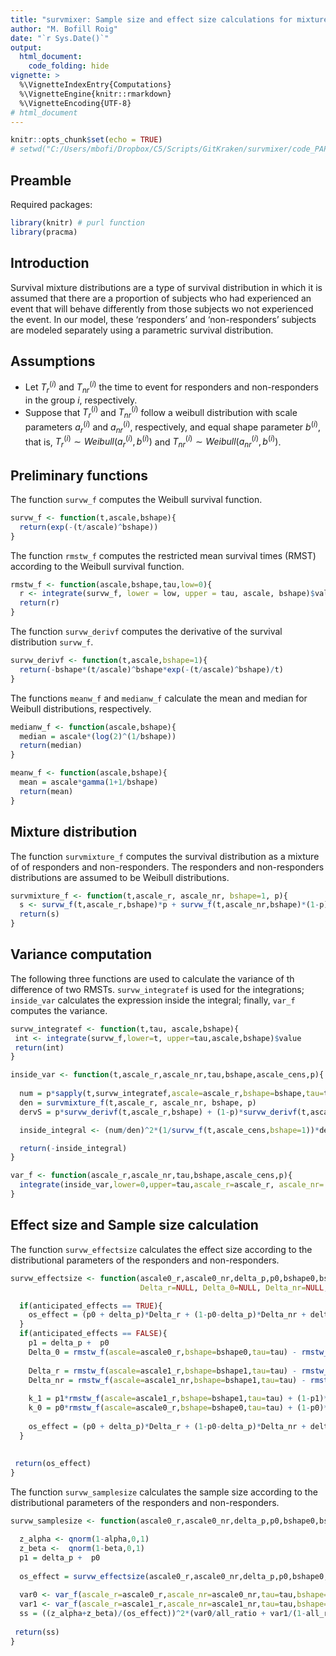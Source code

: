 ---
title: "survmixer: Sample size and effect size calculations for mixture survival  distributions"
author: "M. Bofill Roig"
date: "`r Sys.Date()`" 
output: 
  html_document:
    code_folding: hide
vignette: >
  %\VignetteIndexEntry{Computations}
  %\VignetteEngine{knitr::rmarkdown}
  %\VignetteEncoding{UTF-8}
# html_document
---

```{r setup, include=FALSE}
knitr::opts_chunk$set(echo = TRUE)
# setwd("C:/Users/mbofi/Dropbox/C5/Scripts/GitKraken/survmixer/code_PAPER/Simulations")
```


## Preamble 

Required packages:
```{r, warning=FALSE, message=FALSE}
library(knitr) # purl function  
library(pracma)
```

## Introduction

Survival mixture distributions are a type of survival distribution in which it is assumed that there are  a proportion of subjects  who had experienced an event that will behave differently from those subjects wo not experienced the event.
<!-- a proportion of subjects who will not experience the event.  -->
In our model, these ‘responders’ and ‘non-responders’ subjects are modeled separately  using a parametric survival distribution. 

## Assumptions

  - Let $T_r^{(i)}$ and $T_{nr}^{(i)}$ the time to event for responders and non-responders in the group $i$, respectively.
  - Suppose that $T_r^{(i)}$ and $T_{nr}^{(i)}$ follow a weibull distribution with scale parameters $a_{r}^{(i)}$ and $a_{nr}^{(i)}$, respectively, and equal shape parameter  $b^{(i)}$, that is,  $T_r^{(i)} \sim Weibull(a_{r}^{(i)}, b^{(i)})$ and $T_{nr}^{(i)}\sim Weibull(a_{nr}^{(i)}, b^{(i)})$. 

## Preliminary functions


The function `survw_f` computes the Weibull survival function. 
```{r survexp}
survw_f <- function(t,ascale,bshape){
  return(exp(-(t/ascale)^bshape))
} 
```

The function `rmstw_f` computes the restricted mean survival times (RMST) according to the Weibull survival function. 
```{r}
rmstw_f <- function(ascale,bshape,tau,low=0){ 
  r <- integrate(survw_f, lower = low, upper = tau, ascale, bshape)$value
  return(r)
} 
```



The function `survw_derivf` computes the derivative of the survival distribution  `survw_f`.
```{r}
survw_derivf <- function(t,ascale,bshape=1){
  return(-bshape*(t/ascale)^bshape*exp(-(t/ascale)^bshape)/t)
} 
```

The functions `meanw_f` and `medianw_f` calculate the mean and median for Weibull distributions, respectively.
```{r}
medianw_f <- function(ascale,bshape){
  median = ascale*(log(2)^(1/bshape))
  return(median)
}
```


```{r}
meanw_f <- function(ascale,bshape){
  mean = ascale*gamma(1+1/bshape)
  return(mean)
}
```



## Mixture distribution 


The function `survmixture_f` computes the survival distribution as a mixture of  of responders and non-responders. The responders and non-responders distributions are assumed to be Weibull distributions.
```{r survmixt}
survmixture_f <- function(t,ascale_r, ascale_nr, bshape=1, p){
  s <- survw_f(t,ascale_r,bshape)*p + survw_f(t,ascale_nr,bshape)*(1-p)
  return(s)
}
```

##  Variance computation

The following three functions are used to calculate the variance of th difference of two RMSTs. `survw_integratef` is used for the integrations; `inside_var` calculates the expression inside the integral; finally, `var_f` computes the variance.

```{r}
survw_integratef <- function(t,tau, ascale,bshape){
 int <- integrate(survw_f,lower=t, upper=tau,ascale,bshape)$value
 return(int) 
}
```


```{r}
inside_var <- function(t,ascale_r,ascale_nr,tau,bshape,ascale_cens,p){
  
  num = p*sapply(t,survw_integratef,ascale=ascale_r,bshape=bshape,tau=tau)+(1-p)*sapply(t,survw_integratef,ascale=ascale_nr,bshape=bshape,tau=tau)
  den = survmixture_f(t,ascale_r, ascale_nr, bshape, p)
  dervS = p*survw_derivf(t,ascale_r,bshape) + (1-p)*survw_derivf(t,ascale_nr,bshape)

  inside_integral <- (num/den)^2*(1/survw_f(t,ascale_cens,bshape=1))*dervS

  return(-inside_integral)
}
```

```{r}
var_f <- function(ascale_r,ascale_nr,tau,bshape,ascale_cens,p){
  integrate(inside_var,lower=0,upper=tau,ascale_r=ascale_r, ascale_nr= ascale_nr,tau=tau,bshape=bshape,ascale_cens=ascale_cens,p=p)$value
}
```


## Effect size and Sample size calculation

The function `survw_effectsize` calculates the effect size according to the distributional parameters of the responders and non-responders.
```{r} 

survw_effectsize <- function(ascale0_r,ascale0_nr,delta_p,p0,bshape0,bshape1,ascale1_r,ascale1_nr,tau, 
                             Delta_r=NULL, Delta_0=NULL, Delta_nr=NULL, anticipated_effects=FALSE){ 

  if(anticipated_effects == TRUE){
    os_effect = (p0 + delta_p)*Delta_r + (1-p0-delta_p)*Delta_nr + delta_p*Delta_0  
  }
  if(anticipated_effects == FALSE){
    p1 = delta_p +  p0
    Delta_0 = rmstw_f(ascale=ascale0_r,bshape=bshape0,tau=tau) - rmstw_f(ascale=ascale0_nr,bshape=bshape0,tau=tau)
    
    Delta_r = rmstw_f(ascale=ascale1_r,bshape=bshape1,tau=tau) - rmstw_f(ascale=ascale0_r,bshape=bshape0,tau=tau) 
    Delta_nr = rmstw_f(ascale=ascale1_nr,bshape=bshape1,tau=tau) - rmstw_f(ascale=ascale0_nr,bshape=bshape0,tau=tau)  
    
    k_1 = p1*rmstw_f(ascale=ascale1_r,bshape=bshape1,tau=tau) + (1-p1)*rmstw_f(ascale=ascale1_nr,bshape=bshape1,tau=tau)
    k_0 = p0*rmstw_f(ascale=ascale0_r,bshape=bshape0,tau=tau) + (1-p0)*rmstw_f(ascale=ascale0_nr,bshape=bshape0,tau=tau)
    
    os_effect = (p0 + delta_p)*Delta_r + (1-p0-delta_p)*Delta_nr + delta_p*Delta_0  
  }  
  
  
 return(os_effect) 
}
```



The function `survw_samplesize` calculates the sample size according to the distributional parameters of the responders and non-responders.
```{r}
survw_samplesize <- function(ascale0_r,ascale0_nr,delta_p,p0,bshape0,bshape1,ascale1_r,ascale1_nr,ascale_cens,tau,all_ratio=0.5,alpha=0.025,beta=0.2){ 

  z_alpha <- qnorm(1-alpha,0,1)  
  z_beta <-  qnorm(1-beta,0,1)
  p1 = delta_p +  p0
  
  os_effect = survw_effectsize(ascale0_r,ascale0_nr,delta_p,p0,bshape0,bshape1,ascale1_r,ascale1_nr,tau)
  
  var0 <- var_f(ascale_r=ascale0_r,ascale_nr=ascale0_nr,tau=tau,bshape=bshape0,ascale_cens=ascale_cens,p=p0)
  var1 <- var_f(ascale_r=ascale1_r,ascale_nr=ascale1_nr,tau=tau,bshape=bshape1,ascale_cens=ascale_cens,p=p1)
  ss = ((z_alpha+z_beta)/(os_effect))^2*(var0/all_ratio + var1/(1-all_ratio))
  
 return(ss) 
}

```



<!-- # Save R code -->
<!-- # ```{r} -->
<!-- # # require(knitr) # purl function -->
<!-- # # purl("Functions_Vignette.Rmd", output = "Functions.R", documentation = 2) -->
<!-- # ``` -->

